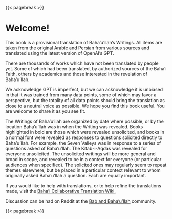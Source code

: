 {{< pagebreak >}}

# Welcome! {#sec-welcome .unnumbered}

This book is a provisional translation of Baha'u'llah's Writings. All items are taken from the original Arabic and Persian from various sources and translated using the latest version of OpenAI's GPT.

There are thousands of works which have not been translated by people yet. Some of which had been translated, by authorized sources of the Baha'i Faith, others by academics and those interested in the revelation of Baha'u'llah.

We acknowledge GPT is imperfect, but we can acknowledge it is unbiased in that it was trained from many data points, some of which may favor a perspective, but the totality of all data points should bring the translation as close to a neutral voice as possible. We hope you find this book useful. You are welcome to share it as you see fit.

The Writings of Baha'u'llah are organized by date where possible, or by the location Baha'u'llah was in when the Writing was revealed. Books highlighted in bold are those which were revealed unsolicited, and books in a normal font were revealed as responses to questions solicited directly to Baha'u'llah. For example, the Seven Valleys was in response to a series of questions asked of Baha'u'llah. The Kitab-i-Aqdas was revealed for everyone unsolicited. The unsolicited writings will be more general and broad in scope, and revealed to be in a context for everyone (or particular audiences when specified). The solicited ones may regularly seem to repeat themes elsewhere, but be placed in a particular context relevant to whom originally asked Baha'u'llah a question. Each are equally important.

If you would like to help with translations, or to help refine the translations made, visit the [Baha'i Collaborative Translation Wiki.](https://www.hgworld.org/ctw/index.php?title=Main_Page)

Discussion can be had on Reddit at the [Bab and Baha'u'llah](https://www.reddit.com/r/BabandBahaullah/) community.

{{< pagebreak >}}
